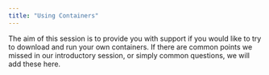 ```yaml
---
title: "Using Containers"
---
```


The aim of this session is to provide you with support if you would like to try to download and run your own containers. If there are common points we missed in our introductory session, or simply common questions, we will add these here.